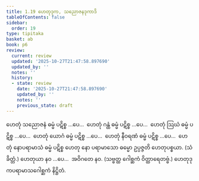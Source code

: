 ```yaml
---
title: 1.19 ဟေတုဒုက, သညောဇနဒုကာဒိ
tableOfContents: false
sidebar:
  order: 19
type: tipitaka
basket: ab
book: p6
review:
  current: review
  updated: '2025-10-27T21:47:58.897690'
  updated_by: ''
  notes: ''
  history:
  - state: review
    date: '2025-10-27T21:47:58.897690'
    updated_by: ''
    notes: ''
    previous_state: draft
---
```



<ReviewStatus review={frontmatter.review} showDetails={true} />

<HypothesisAnnotation frontmatter={frontmatter} />

<DynamicBreadcrumb />

<Division number="43" book="p6" e="ch" v="39" p="49">

<Paragraph number="124" book="p6">
ဟေတုံ သညောဇနံ ဓမ္မံ ပဋိစ္စ …ပေ…  ဟေတုံ ဂန္ထံ ဓမ္မံ ပဋိစ္စ …ပေ…  ဟေတုံ ဩဃံ ဓမ္မံ ပဋိစ္စ …ပေ…  ဟေတုံ ယောဂံ ဓမ္မံ ပဋိစ္စ …ပေ…  ဟေတုံ နီဝရဏံ ဓမ္မံ ပဋိစ္စ …ပေ…  ဟေတုံ နောပရာမာသံ ဓမ္မံ ပဋိစ္စ ဟေတု နော ပရာမာသော ဓမ္မော ဥပ္ပဇ္ဇတိ ဟေတုပစ္စယာ. (သံခိတ္တံ.)
</Paragraph>

<Paragraph number="125" book="p6">
ဟေတုယာ နဝ …ပေ…  အဝိဂတေ နဝ. (သဗ္ဗတ္ထ ဂေါစ္ဆကံ ဝိတ္ထာရေတဗ္ဗံ.)

</Paragraph>
</Division>

<Paragraph number="126" type="center" book="p6">
ဟေတုဒုကပရာမာသဂေါစ္ဆကံ နိဋ္ဌိတံ.
</Paragraph>